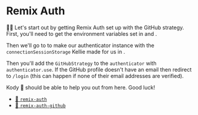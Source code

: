 # Remix Auth

<EpicVideo url="https://www.epicweb.dev/workshops/authentication-strategies-and-implementation/oauth/integrating-github-authentication" />

👨‍💼 Let's start out by getting Remix Auth set up with the GitHub strategy. First,
you'll need to get the environment variables set in <InlineFile file=".env" />
and <InlineFile file="app/utils/env.server.ts" />.

Then we'll go to <InlineFile file="app/utils/auth.server.ts" /> to make our
authenticator instance with the `connectionSessionStorage` Kellie made for us
in <InlineFile file="app/utils/connections.server.ts" />.

Then you'll add the `GitHubStrategy` to the `authenticator` with
`authenticator.use`. If the GitHub profile doesn't have an email then redirect
to `/login` (this can happen if none of their email addresses are verified).

Kody 🐨 should be able to help you out from here. Good luck!

- [📜 `remix-auth`](https://github.com/sergiodxa/remix-auth)
- [📜 `remix-auth-github`](https://github.com/sergiodxa/remix-auth-github)
